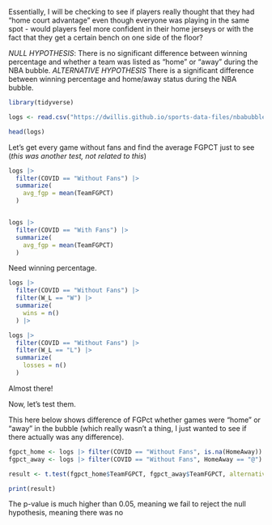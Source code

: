 

Essentially, I will be checking to see if players really thought that they had "home court advantage" even though everyone was playing in the same spot - would players feel more confident in their home jerseys or with the fact that they get a certain bench on one side of the floor?

*NULL HYPOTHESIS*: There is no significant difference between winning percentage and whether a team was listed as "home" or "away" during the NBA bubble.
*ALTERNATIVE HYPOTHESIS* There is a significant difference between winning percentage and home/away status during the NBA bubble.

```r
library(tidyverse)

logs <- read.csv("https://dwillis.github.io/sports-data-files/nbabubble.csv")

head(logs)
```


Let's get every game without fans and find the average FGPCT just to see (*this was another test, not related to this*)
```r
logs |> 
  filter(COVID == "Without Fans") |>
  summarize(
    avg_fgp = mean(TeamFGPCT)
  )


logs |> 
  filter(COVID == "With Fans") |>
  summarize(
    avg_fgp = mean(TeamFGPCT)
  )

```

Need winning percentage.
```r
logs |> 
  filter(COVID == "Without Fans") |>
  filter(W_L == "W") |>
  summarize(
    wins = n()
  ) |>
```


```r
logs |> 
  filter(COVID == "Without Fans") |>
  filter(W_L == "L") |>
  summarize(
    losses = n()
  )
```
Almost there!



Now, let's test them.





This here below shows difference of FGPct whether games were "home" or "away" in the bubble (which really wasn't a thing, I just wanted to see if there actually was any difference).
```r

fgpct_home <- logs |> filter(COVID == "Without Fans", is.na(HomeAway)) |> mutate(location="home")
fgpct_away <- logs |> filter(COVID == "Without Fans", HomeAway == "@") |> mutate(location="away")

result <- t.test(fgpct_home$TeamFGPCT, fgpct_away$TeamFGPCT, alternative = "two.sided", var.equal = TRUE)

print(result)


```

The p-value is much higher than 0.05, meaning we fail to reject the null hypothesis, meaning there was no
